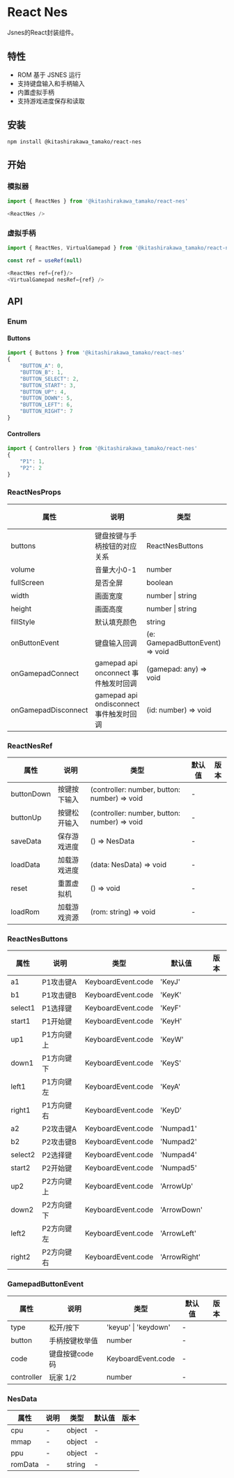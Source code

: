 
# React Nes
 
Jsnes的React封装组件。

## 特性
* ROM 基于 JSNES 运行
* 支持键盘输入和手柄输入
* 内置虚拟手柄
* 支持游戏进度保存和读取

## 安装

```shell
npm install @kitashirakawa_tamako/react-nes
```

## 开始

### 模拟器

```js
import { ReactNes } from '@kitashirakawa_tamako/react-nes'
```

```js
<ReactNes />
```

### 虚拟手柄

```js
import { ReactNes, VirtualGamepad } from '@kitashirakawa_tamako/react-nes'
```
```js
const ref = useRef(null)
```
```js
<ReactNes ref={ref}/>
<VirtualGamepad nesRef={ref} />
```

## API

### Enum

#### Buttons
```js
import { Buttons } from '@kitashirakawa_tamako/react-nes'
{
    "BUTTON_A": 0,
    "BUTTON_B": 1,
    "BUTTON_SELECT": 2,
    "BUTTON_START": 3,
    "BUTTON_UP": 4,
    "BUTTON_DOWN": 5,
    "BUTTON_LEFT": 6,
    "BUTTON_RIGHT": 7
}
```
#### Controllers
```js
import { Controllers } from '@kitashirakawa_tamako/react-nes'
{
    "P1": 1,
    "P2": 2
}
```
### ReactNesProps

| 属性                | 说明                                    | 类型                            | 默认值 | 版本 |
| ------------------- | --------------------------------------- | ------------------------------- | ------ | ---- |
| buttons             | 键盘按键与手柄按钮的对应关系            | ReactNesButtons                 | -      |      |
| volume              | 音量大小0-1                             | number                          | 0.5    |      |
| fullScreen          | 是否全屏                                | boolean                         | false  |      |
| width               | 画面宽度                                    | number \| string                | 256    |      |
| height              | 画面高度                                    | number \| string                | 240    |      |
| fillStyle           | 默认填充颜色                            | string                          | #000   |      |
| onButtonEvent       | 键盘输入回调                            | (e: GamepadButtonEvent) => void | -      |      |
| onGamepadConnect    | gamepad api onconnect 事件触发时回调    | (gamepad: any) => void          | -      |      |
| onGamepadDisconnect | gamepad api ondisconnect 事件触发时回调 | (id: number) => void            | -      |      |

### ReactNesRef

| 属性    | 说明       | 类型               | 默认值     | 版本 |
| ------- | ---------- | ------------------ | ---------- | ---- |
| buttonDown | 按键按下输入 | (controller: number, button: number) => void | -      |      |
| buttonUp | 按键松开输入 | (controller: number, button: number) => void | -      |      |
| saveData | 保存游戏进度 | () => NesData | -            |      |
| loadData | 加载游戏进度 | (data: NesData) => void | -       |      |
| reset | 重置虚拟机 | () => void | -       |      |
| loadRom | 加载游戏资源 | (rom: string) => void | -       |      |

### ReactNesButtons
| 属性    | 说明       | 类型               | 默认值     | 版本 |
| ------- | ---------- | ------------------ | ---------- | ---- |
| a1      | P1攻击键A  | KeyboardEvent.code | 'KeyJ'       |      |
| b1      | P1攻击键B  | KeyboardEvent.code | 'KeyK'       |      |
| select1 | P1选择键   | KeyboardEvent.code | 'KeyF'       |      |
| start1  | P1开始键   | KeyboardEvent.code | 'KeyH'       |      |
| up1     | P1方向键上 | KeyboardEvent.code | 'KeyW'       |      |
| down1   | P1方向键下 | KeyboardEvent.code | 'KeyS'       |      |
| left1   | P1方向键左 | KeyboardEvent.code | 'KeyA'       |      |
| right1  | P1方向键右 | KeyboardEvent.code | 'KeyD'       |      |
| a2      | P2攻击键A  | KeyboardEvent.code | 'Numpad1'    |      |
| b2      | P2攻击键B  | KeyboardEvent.code | 'Numpad2'    |      |
| select2 | P2选择键   | KeyboardEvent.code | 'Numpad4'    |      |
| start2  | P2开始键   | KeyboardEvent.code | 'Numpad5'    |      |
| up2     | P2方向键上 | KeyboardEvent.code | 'ArrowUp'    |      |
| down2   | P2方向键下 | KeyboardEvent.code | 'ArrowDown'  |      |
| left2   | P2方向键左 | KeyboardEvent.code | 'ArrowLeft'  |      |
| right2  | P2方向键右 | KeyboardEvent.code | 'ArrowRight' |      |

### GamepadButtonEvent
| 属性       | 说明           | 类型                  | 默认值 | 版本 |
| ---------- | -------------- | --------------------- | ------ | ---- |
| type       | 松开/按下      | 'keyup' \| 'keydown'  | -      |      |
| button     | 手柄按键枚举值 | number                | -      |      |
| code       | 键盘按键code码 | KeyboardEvent.code    | -      |      |
| controller | 玩家 1/2       | number                | -      |      |

### NesData
| 属性    | 说明 | 类型   | 默认值 | 版本 |
| ------- | ---- | ------ | ------ | ---- |
| cpu     | -    | object | -      |      |
| mmap    | -    | object | -      |      |
| ppu     | -    | object | -      |      |
| romData | -    | string | -      |      |